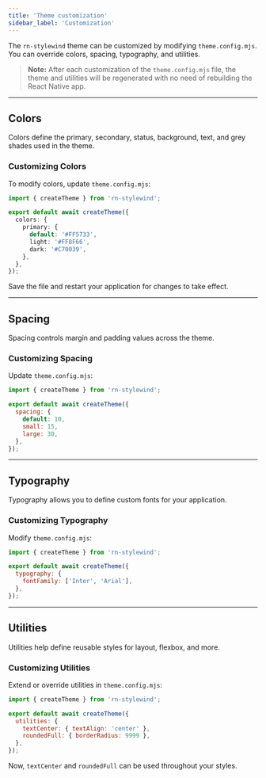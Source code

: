 ```yaml
---
title: 'Theme customization'
sidebar_label: 'Customization'
---
```


The `rn-stylewind` theme can be customized by modifying `theme.config.mjs`. You can override colors, spacing, typography, and utilities.

> **Note:** After each customization of the `theme.config.mjs` file, the theme and utilities will be regenerated with no need of rebuilding the React Native app.

---

## Colors

Colors define the primary, secondary, status, background, text, and grey shades used in the theme.

### Customizing Colors

To modify colors, update `theme.config.mjs`:

```ts
import { createTheme } from 'rn-stylewind';

export default await createTheme({
  colors: {
    primary: {
      default: '#FF5733',
      light: '#FF8F66',
      dark: '#C70039',
    },
  },
});
```

Save the file and restart your application for changes to take effect.

---

## Spacing

Spacing controls margin and padding values across the theme.

### Customizing Spacing

Update `theme.config.mjs`:

```js
import { createTheme } from 'rn-stylewind';

export default await createTheme({
  spacing: {
    default: 10,
    small: 15,
    large: 30,
  },
});
```

---

## Typography

Typography allows you to define custom fonts for your application.

### Customizing Typography

Modify `theme.config.mjs`:

```js
import { createTheme } from 'rn-stylewind';

export default await createTheme({
  typography: {
    fontFamily: ['Inter', 'Arial'],
  },
});
```

---

## Utilities

Utilities help define reusable styles for layout, flexbox, and more.

### Customizing Utilities

Extend or override utilities in `theme.config.mjs`:

```js
import { createTheme } from 'rn-stylewind';

export default await createTheme({
  utilities: {
    textCenter: { textAlign: 'center' },
    roundedFull: { borderRadius: 9999 },
  },
});
```

Now, `textCenter` and `roundedFull` can be used throughout your styles.
